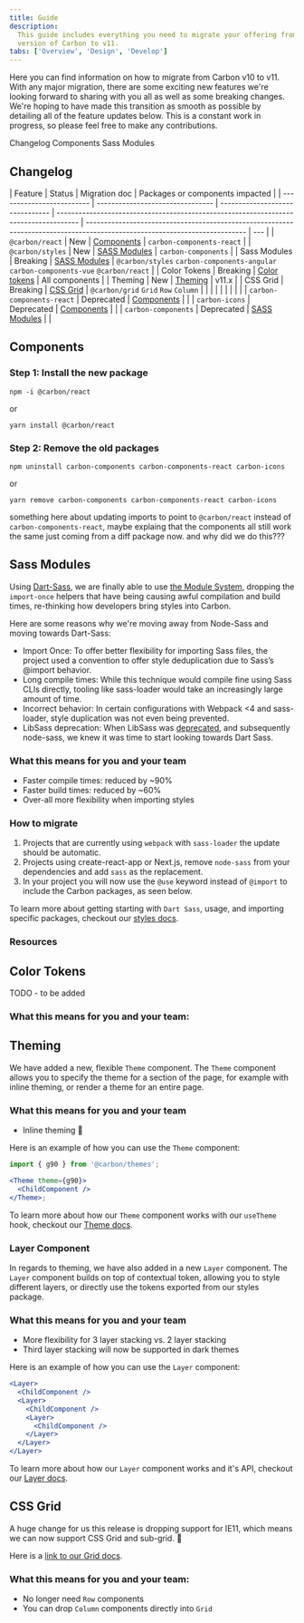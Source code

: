 ```yaml
---
title: Guide
description:
  This guide includes everything you need to migrate your offering from an older
  version of Carbon to v11.
tabs: ['Overview', 'Design', 'Develop']
---
```



<PageDescription>

Here you can find information on how to migrate from Carbon v10 to v11. With any
major migration, there are some exciting new features we're looking forward to
sharing with you all as well as some breaking changes. We're hoping to have made
this transition as smooth as possible by detailing all of the feature updates
below. This is a constant work in progress, so please feel free to make any
contributions.

</PageDescription>

<AnchorLinks>

<AnchorLink>Changelog</AnchorLink>
<AnchorLink>Components</AnchorLink>
<AnchorLink>Sass Modules</AnchorLink>

</AnchorLinks>

## Changelog

| Feature                   | Status                           | Migration doc                   | Packages or components impacted                                                      |
| ------------------------- | -------------------------------- | ------------------------------- | ------------------------------------------------------------------------------------ | -------------------------------------------------------------------------------------------------------------------------- | --- |
| `@carbon/react`           | <Tag type="green">New</Tag>      | [Components](#components)       | `carbon-components-react`                                                            |
| `@carbon/styles`          | <Tag type="green">New</Tag>      | [SASS Modules](#sass-modules)   | `carbon-components`                                                                  |
| Sass Modules              | <Tag type="cyan">Breaking</Tag>  | [SASS Modules](#sass-modules)   | `@carbon/styles` `carbon-components-angular` `carbon-components-vue` `@carbon/react` |
| Color Tokens              | <Tag type="cyan">Breaking</Tag>  | [Color tokens](#color-tokens)   | All components                                                                       |
| Theming                   | <Tag type="green">New</Tag>      | [Theming](#theming)             | v11.x                                                                                |
| CSS Grid                  | <Tag type="cyan">Breaking</Tag>  | [CSS Grid](#css-grid)           | `@carbon/grid` `Grid` `Row` `Column`                                                 |
| <!--                      | Size Props                       | <Tag type="cyan">Breaking</Tag> | [Size prop](#size-prop-updates)                                                      | `Button` `DataTable` `Modal` `ComboBox` `Dropdown` `TextInput` `Search` `DatePicker` `Tag` `Toggle` `Select` `MultiSelect` | --> |
| <!--                      | UI Shell theming                 | <Tag type="cyan">Breaking</Tag> | [SASS Modules](#sass-modules)                                                        | `UI Shell` `@carbon/styles`                                                                                                | --> |
| <!--                      | Popover                          | <Tag type="green">New</Tag>     | [SASS Modules](#sass-modules)                                                        | `Tooltip`                                                                                                                  | --> |
| <!--                      | Tooltip                          | <Tag type="cyan">Breaking</Tag> | [SASS Modules](#sass-modules)                                                        | `Tooltip` `@carbon/react`                                                                                                  | --> |
| `carbon-components-react` | <Tag type="red">Deprecated</Tag> | [Components](#components)       |                                                                                      |
| `carbon-icons`            | <Tag type="red">Deprecated</Tag> | [Components](#components)       |                                                                                      |
| `carbon-components`       | <Tag type="red">Deprecated</Tag> | [SASS Modules](#sass-modules)   |                                                                                      |

## Components

### Step 1: Install the new package

```
npm -i @carbon/react
```

or

```
yarn install @carbon/react
```

### Step 2: Remove the old packages

```
npm uninstall carbon-components carbon-components-react carbon-icons
```

or

```
yarn remove carbon-components carbon-components-react carbon-icons
```

something here about updating imports to point to `@carbon/react` instead of
`carbon-components-react`, maybe explaing that the components all still work the
same just coming from a diff package now. and why did we do this???

## Sass Modules

Using [Dart-Sass](https://sass-lang.com/dart-sass), we are finally able to use
[the Module System](https://sass-lang.com/blog/the-module-system-is-launched),
dropping the `import-once` helpers that have being causing awful compilation and
build times, re-thinking how developers bring styles into Carbon.

Here are some reasons why we're moving away from Node-Sass and moving towards
Dart-Sass:

- Import Once: To offer better flexibility for importing Sass files, the project
  used a convention to offer style deduplication due to Sass’s @import behavior.
- Long compile times: While this technique would compile fine using Sass CLIs
  directly, tooling like sass-loader would take an increasingly large amount of
  time.
- Incorrect behavior: In certain configurations with Webpack <4 and sass-loader,
  style duplication was not even being prevented.
- LibSass deprecation: When LibSass was
  [deprecated](https://sass-lang.com/blog/libsass-is-deprecated), and
  subsequently node-sass, we knew it was time to start looking towards Dart
  Sass.

### What this means for you and your team

- Faster compile times: reduced by ~90%
- Faster build times: reduced by ~60%
- Over-all more flexibility when importing styles

### How to migrate

1. Projects that are currently using `webpack` with `sass-loader` the update
   should be automatic.
2. Projects using create-react-app or Next.js, remove `node-sass` from your
   dependencies and add `sass` as the replacement.
3. In your project you will now use the `@use` keyword instead of `@import` to
   include the Carbon packages, as seen below.

To learn more about getting starting with `Dart Sass`, usage, and importing
specific packages, checkout our
[styles docs](https://github.com/carbon-design-system/carbon/tree/main/packages/styles).

### Resources

<Row className="resource-card-group">
  <Column colLg={4} colMd={4} noGutterSm>
    <ResourceCard
      subTitle="@carbon/styles docs"
      href="https://github.com/carbon-design-system/carbon/tree/main/packages/styles">
      <MdxIcon name="github" />
    </ResourceCard>
  </Column>
  <Column colLg={4} colMd={4} noGutterSm>
    <ResourceCard
      subTitle="Migrating from node-sass to dart-sass"
      href="https://sass-lang.com/blog/libsass-is-deprecated#how-do-i-migrate"></ResourceCard>
  </Column>
</Row>

## Color Tokens

TODO - to be added

### What this means for you and your team:

## Theming

We have added a new, flexible `Theme` component. The `Theme` component allows
you to specify the theme for a section of the page, for example with inline
theming, or render a theme for an entire page.

### What this means for you and your team

- Inline theming 🎉

Here is an example of how you can use the `Theme` component:

```jsx
import { g90 } from '@carbon/themes';

<Theme theme={g90}>
  <ChildComponent />
</Theme>;
```

To learn more about how our `Theme` component works with our `useTheme` hook,
checkout our
[Theme docs](https://github.com/carbon-design-system/carbon/blob/main/packages/carbon-react/src/components/Theme/Theme.mdx).

### Layer Component

In regards to theming, we have also added in a new `Layer` component. The
`Layer` component builds on top of contextual token, allowing you to style
different layers, or directly use the tokens exported from our styles package.

### What this means for you and your team

- More flexibility for 3 layer stacking vs. 2 layer stacking
- Third layer stacking will now be supported in dark themes

Here is an example of how you can use the `Layer` component:

```jsx
<Layer>
  <ChildComponent />
  <Layer>
    <ChildComponent />
    <Layer>
      <ChildComponent />
    </Layer>
  </Layer>
</Layer>
```

To learn more about how our `Layer` component works and it's API, checkout our
[Layer docs](https://github.com/carbon-design-system/carbon/blob/main/packages/carbon-react/src/components/Layer/Layer.mdx).

## CSS Grid

A huge change for us this release is dropping support for IE11, which means we
can now support CSS Grid and sub-grid. 🎉

Here is a
[link to our Grid docs](https://github.com/carbon-design-system/carbon/blob/main/docs/migration/11.x-grid.md).

### What this means for you and your team:

- No longer need `Row` components
- You can drop `Column` components directly into `Grid`

<!-- 

## Size Props

- Over the years our size props got a little messy. So we updated them, so that
  they are now consistent across all of our components.

### What this means for you and your team:

The props should now look like this:

| Prop Name | Size |
| --------- | ---- |
| xs        | 24px |
| sm        | 32px |
| md        | 40px |
| lg        | 48px |
| xl        | 64px |
| 2xl       | 80px |

-->
